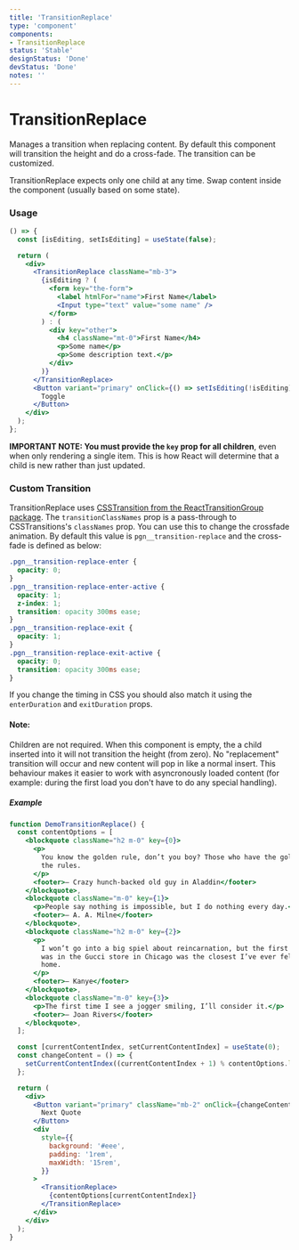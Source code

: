 ```yaml
---
title: 'TransitionReplace'
type: 'component'
components:
- TransitionReplace
status: 'Stable'
designStatus: 'Done'
devStatus: 'Done'
notes: ''
---
```



# TransitionReplace



Manages a transition when replacing content. By default this component will transition the height and do a cross-fade. The transition can be customized.

TransitionReplace expects only one child at any time. Swap content inside the component (usually based on some state).

### Usage

```jsx live
() => {
  const [isEditing, setIsEditing] = useState(false);

  return (
    <div>
      <TransitionReplace className="mb-3">
        {isEditing ? (
          <form key="the-form">
            <label htmlFor="name">First Name</label>
            <Input type="text" value="some name" />
          </form>
        ) : (
          <div key="other">
            <h4 className="mt-0">First Name</h4>
            <p>Some name</p>
            <p>Some description text.</p>
          </div>
        )}
      </TransitionReplace>
      <Button variant="primary" onClick={() => setIsEditing(!isEditing)}>
        Toggle
      </Button>
    </div>
  );
};
```

**IMPORTANT NOTE: You must provide the `key` prop for all children**, even when only rendering a single item. This is how React will determine that a child is new rather than just updated.

### Custom Transition

TransitionReplace uses [CSSTransition from the ReactTransitionGroup package](http://reactcommunity.org/react-transition-group/css-transition). The `transitionClassNames` prop is a pass-through to CSSTransitions's `classNames` prop. You can use this to change the crossfade animation. By default this value is `pgn__transition-replace` and the cross-fade is defined as below:

```css
.pgn__transition-replace-enter {
  opacity: 0;
}
.pgn__transition-replace-enter-active {
  opacity: 1;
  z-index: 1;
  transition: opacity 300ms ease;
}
.pgn__transition-replace-exit {
  opacity: 1;
}
.pgn__transition-replace-exit-active {
  opacity: 0;
  transition: opacity 300ms ease;
}
```

If you change the timing in CSS you should also match it using the `enterDuration` and `exitDuration` props.

#### Note:

Children are not required. When this component is empty, the a child inserted into it will not transition the height (from zero). No "replacement" transition will occur and new content will pop in like a normal insert. This behaviour makes it easier to work with asyncronously loaded content (for example: during the first load you don't have to do any special handling).

##### Example

```jsx live
function DemoTransitionReplace() {
  const contentOptions = [
    <blockquote className="h2 m-0" key={0}>
      <p>
        You know the golden rule, don’t you boy? Those who have the gold make
        the rules.
      </p>
      <footer>— Crazy hunch-backed old guy in Aladdin</footer>
    </blockquote>,
    <blockquote className="m-0" key={1}>
      <p>People say nothing is impossible, but I do nothing every day.</p>
      <footer>— A. A. Milne</footer>
    </blockquote>,
    <blockquote className="h2 m-0" key={2}>
      <p>
        I won’t go into a big spiel about reincarnation, but the first time I
        was in the Gucci store in Chicago was the closest I’ve ever felt to
        home.
      </p>
      <footer>— Kanye</footer>
    </blockquote>,
    <blockquote className="m-0" key={3}>
      <p>The first time I see a jogger smiling, I’ll consider it.</p>
      <footer>— Joan Rivers</footer>
    </blockquote>,
  ];

  const [currentContentIndex, setCurrentContentIndex] = useState(0);
  const changeContent = () => {
    setCurrentContentIndex((currentContentIndex + 1) % contentOptions.length);
  };

  return (
    <div>
      <Button variant="primary" className="mb-2" onClick={changeContent}>
        Next Quote
      </Button>
      <div
        style={{
          background: '#eee',
          padding: '1rem',
          maxWidth: '15rem',
        }}
      >
        <TransitionReplace>
          {contentOptions[currentContentIndex]}
        </TransitionReplace>
      </div>
    </div>
  );
}
```
